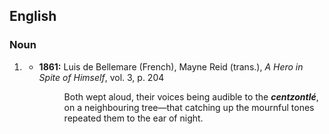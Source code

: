 {{also|centzontle}}
==English==

===Noun===
{{head|en|noun}}

# {{lb|en|very|_|rare}} {{alternative spelling of|centzontle|lang=en}}
#* '''1861:''' Luis de Bellemare (French), Mayne Reid (trans.), ''A Hero in Spite of Himself'', vol. 3, p. 204
#*: Both wept aloud, their voices being audible to the '''''centzontlé''''', on a neighbouring tree—that catching up the mournful tones repeated them to the ear of night.